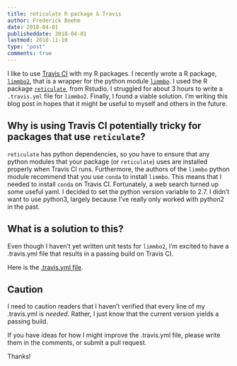 ```yaml
---
title: reticulate R package & Travis
author: Frederick Boehm
date: 2018-04-01
publisheddate: 2018-04-01
lastmod: 2018-11-10
type: "post"
comments: true
---
```


I like to use [Travis CI](https://travis-ci.org) with my R packages. I recently wrote a R package, [`limmbo2`](https://github.com/fboehm/limmbo2), that is a wrapper for the python module [`limmbo`](https://github.com/HannahVMeyer/limmbo). I used the R package [`reticulate`](https://github.com/rstudio/reticulate), from Rstudio. I struggled for about 3 hours to write a `.travis.yml` file for `limmbo2`. Finally, I found a viable solution. I'm writing this blog post in hopes that it might be useful to myself and others in the future.

## Why is using Travis CI potentially tricky for packages that use `reticulate`?

`reticulate` has python dependencies, so you have to ensure that any python modules that your package (or `reticulate`) uses are installed properly when Travis CI runs. Furthermore, the authors of the `limmbo` python module recommend that you use `conda` to install `limmbo`. This means that I needed to install `conda` on Travis CI. Fortunately, a web search turned up some useful yaml. I decided to set the python version variable to 2.7. I didn't want to use python3, largely because I've really only worked with python2 in the past. 

## What is a solution to this? 

Even though I haven't yet written unit tests for `limmbo2`, I'm excited to have a .travis.yml file that results in a passing build on Travis CI. 

Here is the [.travis.yml file](https://github.com/fboehm/limmbo2/blob/b3e035b7bc988cb235486d2da38bbe5c54daa7b6/.travis.yml).


## Caution

I need to caution readers that I haven't verified that every line of my .travis.yml is *needed*. Rather, I just know that the current version yields a passing build.

If you have ideas for how I might improve the .travis.yml file, please write them in the comments, or submit a pull request.

Thanks!





